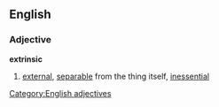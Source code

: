 == English ==
=== Adjective ===
[[Category:English adjectives]]
'''extrinsic'''
#[[external]], [[separable]] from the thing itself, [[inessential]]